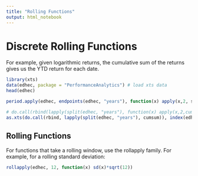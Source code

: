 ```yaml
---
title: "Rolling Functions"
output: html_notebook
---
```


# Discrete Rolling Functions

For example, given logarithmic returns, the cumulative sum of the returns gives us the YTD return for each date. 

```r
library(xts)
data(edhec, package = "PerformanceAnalytics") # load xts data
head(edhec)
```

```r
period.apply(edhec, endpoints(edhec, "years"), function(x) apply(x,2, sum))
```

```r
# do.call(rbind(lapply(split(edhec, "years"), function(x) apply(x,2,cumsum)))
as.xts(do.call(rbind, lapply(split(edhec, "years"), cumsum)), index(edhec)[endpoints(edhec, "years")])
```

## Rolling Functions

For functions that take a rolling window, use the rollapply family. For example, for a rolling standard deviation:

```r
rollapply(edhec, 12, function(x) sd(x)*sqrt(12))
```

